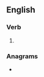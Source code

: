 ==English==

===Verb===
{{head|en|verb form}}

# {{en-past of|gripe}}

===Anagrams===
* {{anagrams|en|pergid}}